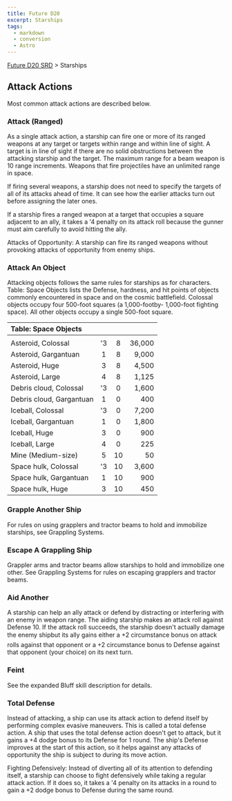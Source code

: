 ```yaml
---
title: Future D20
excerpt: Starships
tags:
  - markdown
  - conversion
  - Astro
---
```






[Future D20 SRD]( / ) > Starships




## Attack Actions


Most common attack actions are described below.



### Attack (Ranged)


As a single attack action, a starship can fire one or more of its ranged weapons at any target or targets within range and within line of sight. A target is in line of sight if there are no solid obstructions between the attacking starship and the target. The maximum range for a beam weapon is 10 range increments. Weapons that fire projectiles have an unlimited range in space.


If firing several weapons, a starship does not need to specify the targets of all of its attacks ahead of time. It can see how the earlier attacks turn out before assigning the later ones.


If a starship fires a ranged weapon at a target that occupies a square adjacent to an ally, it takes a '4 penalty on its attack roll because the gunner must aim carefully to avoid hitting the ally.


Attacks of Opportunity: A starship can fire its ranged weapons without provoking attacks of opportunity from enemy ships.


### Attack An Object


Attacking objects follows the same rules for starships as for characters. Table: Space Objects lists the Defense, hardness, and hit points of objects commonly encountered in space and on the cosmic battlefield. Colossal objects occupy four 500-foot squares (a 1,000-footby- 1,000-foot fighting space). All other objects occupy a single 500-foot square.


| Table: Space Objects |  |  |  |
| :---------------------- | :--: | :--: | --: |
|  |  |  |  |
| Asteroid, Colossal | '3 | 8 | 36,000 |
| Asteroid, Gargantuan | 1 | 8 | 9,000 |
| Asteroid, Huge | 3 | 8 | 4,500 |
| Asteroid, Large | 4 | 8 | 1,125 |
| Debris cloud, Colossal | '3 | 0 | 1,600 |
| Debris cloud, Gargantuan | 1 | 0 | 400 |
| Iceball, Colossal | '3 | 0 | 7,200 |
| Iceball, Gargantuan | 1 | 0 | 1,800 |
| Iceball, Huge | 3 | 0 | 900 |
| Iceball, Large | 4 | 0 | 225 |
| Mine (Medium-size) | 5 | 10 | 50 |
| Space hulk, Colossal | '3 | 10 | 3,600 |
| Space hulk, Gargantuan | 1 | 10 | 900 |
| Space hulk, Huge | 3 | 10 | 450 |



### Grapple Another Ship


For rules on using grapplers and tractor beams to hold and immobilize starships, see Grappling Systems.


### Escape A Grappling Ship


Grappler arms and tractor beams allow starships to hold and immobilize one other. See Grappling Systems for rules on escaping grapplers and tractor beams.


### Aid Another


A starship can help an ally attack or defend by distracting or interfering with an enemy in weapon range. The aiding starship makes an attack roll against Defense 10. If the attack roll succeeds, the starship doesn't actually damage the enemy shipbut its ally gains either a +2 circumstance bonus on attack rolls against that opponent or a +2 circumstance bonus to Defense against that opponent (your choice) on its next turn.


### Feint


See the expanded Bluff skill description for details.


### Total Defense


Instead of attacking, a ship can use its attack action to defend itself by performing complex evasive maneuvers. This is called a total defense action. A ship that uses the total defense action doesn't get to attack, but it gains a +4 dodge bonus to its Defense for 1 round. The ship's Defense improves at the start of this action, so it helps against any attacks of opportunity the ship is subject to during its move action.


Fighting Defensively: Instead of diverting all of its attention to defending itself, a starship can choose to fight defensively while taking a regular attack action. If it does so, it takes a '4 penalty on its attacks in a round to gain a +2 dodge bonus to Defense during the same round.



